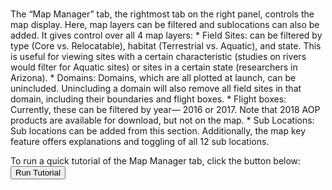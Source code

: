 <br>
The "Map Manager" tab, the rightmost tab on the right panel, controls the map display. Here, map layers can be filtered and sublocations can also be added. It gives control over all 4 map layers:
* Field Sites: can be filtered by type (Core vs. Relocatable), habitat (Terrestrial vs. Aquatic), and state. This is useful for viewing sites with a certain characteristic (studies on rivers would filter for Aquatic sites) or sites in a certain state (researchers in Arizona).
* Domains: Domains, which are all plotted at launch, can be unincluded. Unincluding a domain will also remove all field sites in that domain, including their boundaries and flight boxes.
* Flight boxes: Currently, these can be filtered by year— 2016 or 2017. Note that 2018 AOP products are available for download, but not on the map.
* Sub Locations: Sub locations can be added from this section. Additionally, the map key feature offers explanations and toggling of all 12 sub locations.

To run a quick tutorial of the Map Manager tab, click the button below: <br>
<button id="help_tutorial_map_manager" type="button" class="btn btn-default action-button">Run Tutorial</button>

